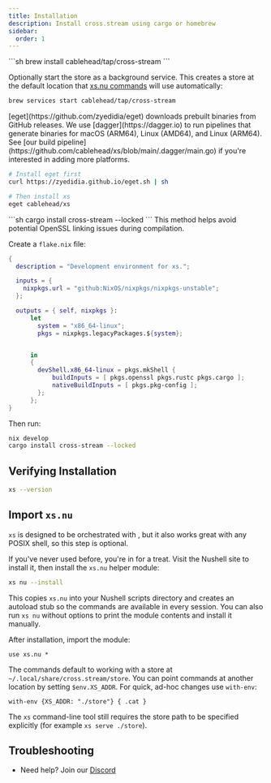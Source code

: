 ```yaml
---
title: Installation
description: Install cross.stream using cargo or homebrew
sidebar:
  order: 1
---
```




<Tabs syncKey="installer">

<TabItem label="brew">
```sh
brew install cablehead/tap/cross-stream
```

Optionally start the store as a background service. This creates a store at the default location that [xs.nu commands](../first-stream/) will use automatically:

```sh
brew services start cablehead/tap/cross-stream
```
</TabItem>

<TabItem label="eget">
[eget](https://github.com/zyedidia/eget) downloads prebuilt binaries from GitHub releases. We use [dagger](https://dagger.io) to run pipelines that generate binaries for macOS (ARM64), Linux (AMD64), and Linux (ARM64). See [our build pipeline](https://github.com/cablehead/xs/blob/main/.dagger/main.go) if you're interested in adding more platforms.

```sh
# Install eget first
curl https://zyedidia.github.io/eget.sh | sh

# Then install xs
eget cablehead/xs
```
</TabItem>

<TabItem label="cargo">
```sh
cargo install cross-stream --locked
```
</TabItem>

<TabItem label="nix">
This method helps avoid potential OpenSSL linking issues during compilation.

Create a `flake.nix` file:

```nix
{
  description = "Development environment for xs.";

  inputs = {
    nixpkgs.url = "github:NixOS/nixpkgs/nixpkgs-unstable";
  };

  outputs = { self, nixpkgs }:
      let
        system = "x86_64-linux";
        pkgs = nixpkgs.legacyPackages.${system};


      in
      {
        devShell.x86_64-linux = pkgs.mkShell {
            buildInputs = [ pkgs.openssl pkgs.rustc pkgs.cargo ];
            nativeBuildInputs = [ pkgs.pkg-config ];
        };
      };
}
```

Then run:

```sh
nix develop
cargo install cross-stream --locked
```
</TabItem>

</Tabs>

## Verifying Installation

```sh
xs --version
```

## Import `xs.nu`

<Aside title="optional">

`xs` is designed to be orchestrated with <Link to="nu" />, but it also works
great with any POSIX shell, so this step is optional.

</Aside>

If you've never used <Link to="nu" /> before, you're in for a treat. Visit the
Nushell site to install it, then install the `xs.nu` helper module:

```sh
xs nu --install
```

This copies `xs.nu` into your Nushell scripts directory and creates an
autoload stub so the commands are available in every session. You can also run
`xs nu` without options to print the module contents and install it manually.

After installation, import the module:

```nushell
use xs.nu *
```

The commands default to working with a store at `~/.local/share/cross.stream/store`.
You can point commands at another location by setting `$env.XS_ADDR`.
For quick, ad-hoc changes use `with-env`:

```nushell
with-env {XS_ADDR: "./store"} { .cat }
```

The `xs` command-line tool still requires the store path to be specified
explicitly (for example `xs serve ./store`).

## Troubleshooting

- Need help? Join our [Discord](https://discord.com/invite/YNbScHBHrh)
